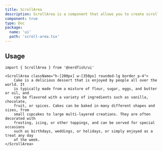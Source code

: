 ```yaml
---
title: ScrollArea
description: ScrollArea is a component that allows you to create scrollable areas.
component: true
type: Doc
package:
  name: 'ui'
  path: 'scroll-area.tsx'
---
```


<ComponentExample src="/src/examples/scroll-area/demo.tsx">
	<ScrollAreaDemo />
</ComponentExample>

## Usage

```tsx
import { ScrollArea } from '@nerdfish/ui'
```

```tsx
<ScrollArea className="h-[200px] w-[350px] rounded-lg border p-4">
	Cake is a delicious dessert that is enjoyed by people all over the world. It
	is typically made from a mixture of flour, sugar, eggs, and butter or oil, and
	can be flavored with a variety of ingredients such as vanilla, chocolate,
	fruit, or spices. Cakes can be baked in many different shapes and sizes, from
	small cupcakes to large multi-layered creations. They are often decorated with
	frosting, icing, or other toppings, and can be served for special occasions
	such as birthdays, weddings, or holidays, or simply enjoyed as a treat any day
	of the week.
</ScrollArea>
```
